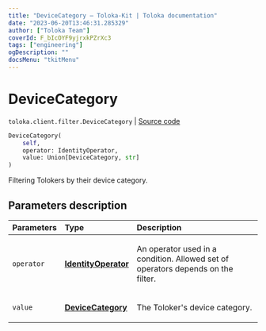 ```yaml
---
title: "DeviceCategory — Toloka-Kit | Toloka documentation"
date: "2023-06-20T13:46:31.285329"
author: ["Toloka Team"]
coverId: F_bIcOYF9yjrxkPZrXc3
tags: ["engineering"]
ogDescription: ""
docsMenu: "tkitMenu"
---
```


# DeviceCategory

`toloka.client.filter.DeviceCategory` | [Source code](https://github.com/Toloka/toloka-kit/blob/v1.2.0/src/client/filter.py#L508)

```python
DeviceCategory(
    self,
    operator: IdentityOperator,
    value: Union[DeviceCategory, str]
)
```

Filtering Tolokers by their device category.

## Parameters description

| Parameters | Type | Description |
| :----------| :----| :-----------|
`operator`|**[IdentityOperator](/docs/toloka-kit/reference/toloka.client.primitives.operators.IdentityOperator)**|<p>An operator used in a condition. Allowed set of operators depends on the filter.</p>
`value`|**[DeviceCategory](/docs/toloka-kit/reference/toloka.client.filter.DeviceCategory.DeviceCategory)**|<p>The Toloker's device category.</p>